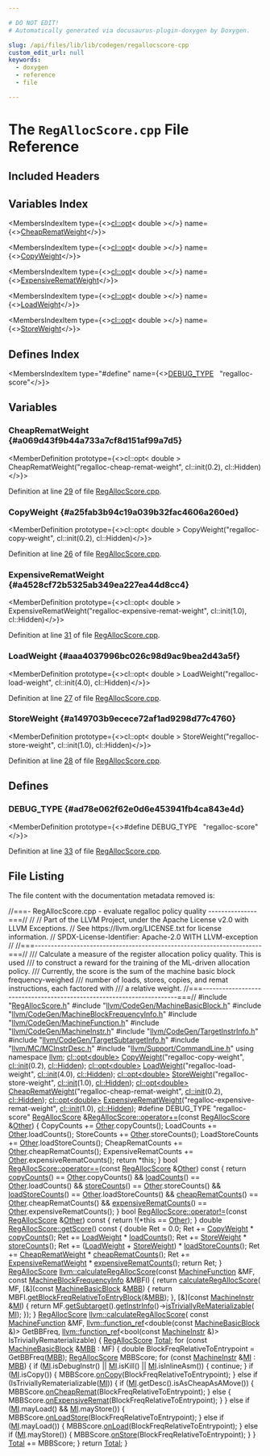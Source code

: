 ```yaml
---

# DO NOT EDIT!
# Automatically generated via docusaurus-plugin-doxygen by Doxygen.

slug: /api/files/lib/lib/codegen/regallocscore-cpp
custom_edit_url: null
keywords:
  - doxygen
  - reference
  - file

---
```





# The `RegAllocScore.cpp` File Reference

<DoxygenPage pluginConfig={pluginConfig}>



## Included Headers

<IncludesList>
<IncludesListItem
  filePath="RegAllocScore.h"
  permalink="/docs/api/files/lib/lib/codegen/regallocscore-h"
  isLocal="true" />
<IncludesListItem
  filePath="llvm/CodeGen/MachineBasicBlock.h"
  permalink="/docs/api/files/include/include/llvm/include/llvm/codegen/machinebasicblock-h"
  isLocal="true" />
<IncludesListItem
  filePath="llvm/CodeGen/MachineBlockFrequencyInfo.h"
  permalink="/docs/api/files/include/include/llvm/include/llvm/codegen/machineblockfrequencyinfo-h"
  isLocal="true" />
<IncludesListItem
  filePath="llvm/CodeGen/MachineFunction.h"
  permalink="/docs/api/files/include/include/llvm/include/llvm/codegen/machinefunction-h"
  isLocal="true" />
<IncludesListItem
  filePath="llvm/CodeGen/MachineInstr.h"
  permalink="/docs/api/files/include/include/llvm/include/llvm/codegen/machineinstr-h"
  isLocal="true" />
<IncludesListItem
  filePath="llvm/CodeGen/TargetInstrInfo.h"
  permalink="/docs/api/files/include/include/llvm/include/llvm/codegen/targetinstrinfo-h"
  isLocal="true" />
<IncludesListItem
  filePath="llvm/CodeGen/TargetSubtargetInfo.h"
  permalink="/docs/api/files/include/include/llvm/include/llvm/codegen/targetsubtargetinfo-h"
  isLocal="true" />
<IncludesListItem
  filePath="llvm/MC/MCInstrDesc.h"
  permalink="/docs/api/files/include/include/llvm/include/llvm/mc/mcinstrdesc-h"
  isLocal="true" />
<IncludesListItem
  filePath="llvm/Support/CommandLine.h"
  permalink="/docs/api/files/include/include/llvm/include/llvm/support/commandline-h"
  isLocal="true" />
</IncludesList>

## Variables Index

<MembersIndex>

<MembersIndexItem
  type={<><a href="/docs/api/classes/llvm/cl/opt">cl::opt</a>&lt; double &gt;</>}
  name={<><a href="#a069d43f9b44a733a7cf8d151af99a7d5">CheapRematWeight</a></>}>
</MembersIndexItem>

<MembersIndexItem
  type={<><a href="/docs/api/classes/llvm/cl/opt">cl::opt</a>&lt; double &gt;</>}
  name={<><a href="#a25fab3b94c19a039b32fac4606a260ed">CopyWeight</a></>}>
</MembersIndexItem>

<MembersIndexItem
  type={<><a href="/docs/api/classes/llvm/cl/opt">cl::opt</a>&lt; double &gt;</>}
  name={<><a href="#a4528cf72b5325ab349ea227ea44d8cc4">ExpensiveRematWeight</a></>}>
</MembersIndexItem>

<MembersIndexItem
  type={<><a href="/docs/api/classes/llvm/cl/opt">cl::opt</a>&lt; double &gt;</>}
  name={<><a href="#aaa4037996bc026c98d9ac9bea2d43a5f">LoadWeight</a></>}>
</MembersIndexItem>

<MembersIndexItem
  type={<><a href="/docs/api/classes/llvm/cl/opt">cl::opt</a>&lt; double &gt;</>}
  name={<><a href="#a149703b9ecece72af1ad9298d77c4760">StoreWeight</a></>}>
</MembersIndexItem>

</MembersIndex>

## Defines Index

<MembersIndex>

<MembersIndexItem
  type="#define"
  name={<><a href="#ad78e062f62e0d6e453941fb4ca843e4d">DEBUG&#95;TYPE</a>&nbsp;&nbsp;&nbsp;&quot;regalloc-score&quot;</>}>
</MembersIndexItem>

</MembersIndex>


<SectionDefinition>

## Variables

### CheapRematWeight {#a069d43f9b44a733a7cf8d151af99a7d5}

<MemberDefinition
  prototype={<>cl::opt&lt; double &gt; CheapRematWeight(&quot;regalloc-cheap-remat-weight&quot;, cl::init(0.2), cl::Hidden)</>}>

Definition at line <a href="#l00029">29</a> of file <a href="/docs/api/files/lib/lib/codegen/regallocscore-cpp">RegAllocScore.cpp</a>.
</MemberDefinition>

### CopyWeight {#a25fab3b94c19a039b32fac4606a260ed}

<MemberDefinition
  prototype={<>cl::opt&lt; double &gt; CopyWeight(&quot;regalloc-copy-weight&quot;, cl::init(0.2), cl::Hidden)</>}>

Definition at line <a href="#l00026">26</a> of file <a href="/docs/api/files/lib/lib/codegen/regallocscore-cpp">RegAllocScore.cpp</a>.
</MemberDefinition>

### ExpensiveRematWeight {#a4528cf72b5325ab349ea227ea44d8cc4}

<MemberDefinition
  prototype={<>cl::opt&lt; double &gt; ExpensiveRematWeight(&quot;regalloc-expensive-remat-weight&quot;, cl::init(1.0), cl::Hidden)</>}>

Definition at line <a href="#l00031">31</a> of file <a href="/docs/api/files/lib/lib/codegen/regallocscore-cpp">RegAllocScore.cpp</a>.
</MemberDefinition>

### LoadWeight {#aaa4037996bc026c98d9ac9bea2d43a5f}

<MemberDefinition
  prototype={<>cl::opt&lt; double &gt; LoadWeight(&quot;regalloc-load-weight&quot;, cl::init(4.0), cl::Hidden)</>}>

Definition at line <a href="#l00027">27</a> of file <a href="/docs/api/files/lib/lib/codegen/regallocscore-cpp">RegAllocScore.cpp</a>.
</MemberDefinition>

### StoreWeight {#a149703b9ecece72af1ad9298d77c4760}

<MemberDefinition
  prototype={<>cl::opt&lt; double &gt; StoreWeight(&quot;regalloc-store-weight&quot;, cl::init(1.0), cl::Hidden)</>}>

Definition at line <a href="#l00028">28</a> of file <a href="/docs/api/files/lib/lib/codegen/regallocscore-cpp">RegAllocScore.cpp</a>.
</MemberDefinition>

</SectionDefinition>

<SectionDefinition>

## Defines

### DEBUG&#95;TYPE {#ad78e062f62e0d6e453941fb4ca843e4d}

<MemberDefinition
  prototype={<>#define DEBUG&#95;TYPE&nbsp;&nbsp;&nbsp;&quot;regalloc-score&quot;</>}>

Definition at line <a href="#l00033">33</a> of file <a href="/docs/api/files/lib/lib/codegen/regallocscore-cpp">RegAllocScore.cpp</a>.
</MemberDefinition>

</SectionDefinition>

## File Listing

The file content with the documentation metadata removed is:

<ProgramListing>

<Link id="l00001" /><CodeLine lineNumber="1"><Highlight kind="comment">//===- RegAllocScore.cpp - evaluate regalloc policy quality ---------------===//</Highlight><Highlight kind="normal"></Highlight></CodeLine>
<Link id="l00002" /><CodeLine lineNumber="2"><Highlight kind="normal"></Highlight><Highlight kind="comment">//</Highlight><Highlight kind="normal"></Highlight></CodeLine>
<Link id="l00003" /><CodeLine lineNumber="3"><Highlight kind="normal"></Highlight><Highlight kind="comment">// Part of the LLVM Project, under the Apache License v2.0 with LLVM Exceptions.</Highlight><Highlight kind="normal"></Highlight></CodeLine>
<Link id="l00004" /><CodeLine lineNumber="4"><Highlight kind="normal"></Highlight><Highlight kind="comment">// See https://llvm.org/LICENSE.txt for license information.</Highlight><Highlight kind="normal"></Highlight></CodeLine>
<Link id="l00005" /><CodeLine lineNumber="5"><Highlight kind="normal"></Highlight><Highlight kind="comment">// SPDX-License-Identifier: Apache-2.0 WITH LLVM-exception</Highlight><Highlight kind="normal"></Highlight></CodeLine>
<Link id="l00006" /><CodeLine lineNumber="6"><Highlight kind="normal"></Highlight><Highlight kind="comment">//</Highlight><Highlight kind="normal"></Highlight></CodeLine>
<Link id="l00007" /><CodeLine lineNumber="7"><Highlight kind="normal"></Highlight><Highlight kind="comment">//===----------------------------------------------------------------------===//</Highlight><Highlight kind="comment"></Highlight></CodeLine>
<Link id="l00008" /><CodeLine lineNumber="8"><Highlight kind="comment">/// Calculate a measure of the register allocation policy quality. This is used</Highlight></CodeLine>
<Link id="l00009" /><CodeLine lineNumber="9"><Highlight kind="comment">/// to construct a reward for the training of the ML-driven allocation policy.</Highlight></CodeLine>
<Link id="l00010" /><CodeLine lineNumber="10"><Highlight kind="comment">/// Currently, the score is the sum of the machine basic block frequency-weighed</Highlight></CodeLine>
<Link id="l00011" /><CodeLine lineNumber="11"><Highlight kind="comment">/// number of loads, stores, copies, and remat instructions, each factored with</Highlight></CodeLine>
<Link id="l00012" /><CodeLine lineNumber="12"><Highlight kind="comment">/// a relative weight.</Highlight><Highlight kind="normal"></Highlight></CodeLine>
<Link id="l00013" /><CodeLine lineNumber="13"><Highlight kind="normal"></Highlight><Highlight kind="comment">//===----------------------------------------------------------------------===//</Highlight><Highlight kind="normal"></Highlight></CodeLine>
<Link id="l00014" /><CodeLine lineNumber="14"><Highlight kind="normal"></Highlight></CodeLine>
<Link id="l00015" /><CodeLine lineNumber="15"><Highlight kind="normal"></Highlight><Highlight kind="preprocessor">#include &quot;<a href="/docs/api/files/lib/lib/codegen/regallocscore-h">RegAllocScore.h</a>&quot;</Highlight><Highlight kind="normal"></Highlight></CodeLine>
<Link id="l00016" /><CodeLine lineNumber="16"><Highlight kind="normal"></Highlight><Highlight kind="preprocessor">#include &quot;<a href="/docs/api/files/include/include/llvm/include/llvm/codegen/machinebasicblock-h">llvm/CodeGen/MachineBasicBlock.h</a>&quot;</Highlight><Highlight kind="normal"></Highlight></CodeLine>
<Link id="l00017" /><CodeLine lineNumber="17"><Highlight kind="normal"></Highlight><Highlight kind="preprocessor">#include &quot;<a href="/docs/api/files/include/include/llvm/include/llvm/codegen/machineblockfrequencyinfo-h">llvm/CodeGen/MachineBlockFrequencyInfo.h</a>&quot;</Highlight><Highlight kind="normal"></Highlight></CodeLine>
<Link id="l00018" /><CodeLine lineNumber="18"><Highlight kind="normal"></Highlight><Highlight kind="preprocessor">#include &quot;<a href="/docs/api/files/include/include/llvm/include/llvm/codegen/machinefunction-h">llvm/CodeGen/MachineFunction.h</a>&quot;</Highlight><Highlight kind="normal"></Highlight></CodeLine>
<Link id="l00019" /><CodeLine lineNumber="19"><Highlight kind="normal"></Highlight><Highlight kind="preprocessor">#include &quot;<a href="/docs/api/files/include/include/llvm/include/llvm/codegen/machineinstr-h">llvm/CodeGen/MachineInstr.h</a>&quot;</Highlight><Highlight kind="normal"></Highlight></CodeLine>
<Link id="l00020" /><CodeLine lineNumber="20"><Highlight kind="normal"></Highlight><Highlight kind="preprocessor">#include &quot;<a href="/docs/api/files/include/include/llvm/include/llvm/codegen/targetinstrinfo-h">llvm/CodeGen/TargetInstrInfo.h</a>&quot;</Highlight><Highlight kind="normal"></Highlight></CodeLine>
<Link id="l00021" /><CodeLine lineNumber="21"><Highlight kind="normal"></Highlight><Highlight kind="preprocessor">#include &quot;<a href="/docs/api/files/include/include/llvm/include/llvm/codegen/targetsubtargetinfo-h">llvm/CodeGen/TargetSubtargetInfo.h</a>&quot;</Highlight><Highlight kind="normal"></Highlight></CodeLine>
<Link id="l00022" /><CodeLine lineNumber="22"><Highlight kind="normal"></Highlight><Highlight kind="preprocessor">#include &quot;<a href="/docs/api/files/include/include/llvm/include/llvm/mc/mcinstrdesc-h">llvm/MC/MCInstrDesc.h</a>&quot;</Highlight><Highlight kind="normal"></Highlight></CodeLine>
<Link id="l00023" /><CodeLine lineNumber="23"><Highlight kind="normal"></Highlight><Highlight kind="preprocessor">#include &quot;<a href="/docs/api/files/include/include/llvm/include/llvm/support/commandline-h">llvm/Support/CommandLine.h</a>&quot;</Highlight><Highlight kind="normal"></Highlight></CodeLine>
<Link id="l00024" /><CodeLine lineNumber="24"><Highlight kind="normal"></Highlight></CodeLine>
<Link id="l00025" /><CodeLine lineNumber="25"><Highlight kind="normal"></Highlight><Highlight kind="keyword">using namespace </Highlight><Highlight kind="normal"><a href="/docs/api/namespaces/llvm">llvm</a>;</Highlight></CodeLine>
<Link id="l00026" /><CodeLine lineNumber="26" lineLink="#a25fab3b94c19a039b32fac4606a260ed"><Highlight kind="normal"><a href="/docs/api/classes/llvm/cl/opt">cl::opt&lt;double&gt;</a> <a href="#a25fab3b94c19a039b32fac4606a260ed">CopyWeight</a>(</Highlight><Highlight kind="stringliteral">&quot;regalloc-copy-weight&quot;</Highlight><Highlight kind="normal">, <a href="/docs/api/namespaces/llvm/cl/#ac12e6a8f3a1b511f0dee2ed6de0ae806">cl::init</a>(0.2), <a href="/docs/api/namespaces/llvm/cl/#a68075925a54790e71ca790e1d4f21a40a263ac008d8d31f13ce460395fc4cf7e6">cl::Hidden</a>);</Highlight></CodeLine>
<Link id="l00027" /><CodeLine lineNumber="27" lineLink="#aaa4037996bc026c98d9ac9bea2d43a5f"><Highlight kind="normal"><a href="/docs/api/classes/llvm/cl/opt">cl::opt&lt;double&gt;</a> <a href="#aaa4037996bc026c98d9ac9bea2d43a5f">LoadWeight</a>(</Highlight><Highlight kind="stringliteral">&quot;regalloc-load-weight&quot;</Highlight><Highlight kind="normal">, <a href="/docs/api/namespaces/llvm/cl/#ac12e6a8f3a1b511f0dee2ed6de0ae806">cl::init</a>(4.0), <a href="/docs/api/namespaces/llvm/cl/#a68075925a54790e71ca790e1d4f21a40a263ac008d8d31f13ce460395fc4cf7e6">cl::Hidden</a>);</Highlight></CodeLine>
<Link id="l00028" /><CodeLine lineNumber="28" lineLink="#a149703b9ecece72af1ad9298d77c4760"><Highlight kind="normal"><a href="/docs/api/classes/llvm/cl/opt">cl::opt&lt;double&gt;</a> <a href="#a149703b9ecece72af1ad9298d77c4760">StoreWeight</a>(</Highlight><Highlight kind="stringliteral">&quot;regalloc-store-weight&quot;</Highlight><Highlight kind="normal">, <a href="/docs/api/namespaces/llvm/cl/#ac12e6a8f3a1b511f0dee2ed6de0ae806">cl::init</a>(1.0), <a href="/docs/api/namespaces/llvm/cl/#a68075925a54790e71ca790e1d4f21a40a263ac008d8d31f13ce460395fc4cf7e6">cl::Hidden</a>);</Highlight></CodeLine>
<Link id="l00029" /><CodeLine lineNumber="29" lineLink="#a069d43f9b44a733a7cf8d151af99a7d5"><Highlight kind="normal"><a href="/docs/api/classes/llvm/cl/opt">cl::opt&lt;double&gt;</a> <a href="#a069d43f9b44a733a7cf8d151af99a7d5">CheapRematWeight</a>(</Highlight><Highlight kind="stringliteral">&quot;regalloc-cheap-remat-weight&quot;</Highlight><Highlight kind="normal">, <a href="/docs/api/namespaces/llvm/cl/#ac12e6a8f3a1b511f0dee2ed6de0ae806">cl::init</a>(0.2),</Highlight></CodeLine>
<Link id="l00030" /><CodeLine lineNumber="30"><Highlight kind="normal">                                 <a href="/docs/api/namespaces/llvm/cl/#a68075925a54790e71ca790e1d4f21a40a263ac008d8d31f13ce460395fc4cf7e6">cl::Hidden</a>);</Highlight></CodeLine>
<Link id="l00031" /><CodeLine lineNumber="31" lineLink="#a4528cf72b5325ab349ea227ea44d8cc4"><Highlight kind="normal"><a href="/docs/api/classes/llvm/cl/opt">cl::opt&lt;double&gt;</a> <a href="#a4528cf72b5325ab349ea227ea44d8cc4">ExpensiveRematWeight</a>(</Highlight><Highlight kind="stringliteral">&quot;regalloc-expensive-remat-weight&quot;</Highlight><Highlight kind="normal">,</Highlight></CodeLine>
<Link id="l00032" /><CodeLine lineNumber="32"><Highlight kind="normal">                                     <a href="/docs/api/namespaces/llvm/cl/#ac12e6a8f3a1b511f0dee2ed6de0ae806">cl::init</a>(1.0), <a href="/docs/api/namespaces/llvm/cl/#a68075925a54790e71ca790e1d4f21a40a263ac008d8d31f13ce460395fc4cf7e6">cl::Hidden</a>);</Highlight></CodeLine>
<Link id="l00033" /><CodeLine lineNumber="33" lineLink="#ad78e062f62e0d6e453941fb4ca843e4d"><Highlight kind="normal"></Highlight><Highlight kind="preprocessor">#define DEBUG&#95;TYPE &quot;regalloc-score&quot;</Highlight><Highlight kind="normal"></Highlight></CodeLine>
<Link id="l00034" /><CodeLine lineNumber="34"><Highlight kind="normal"></Highlight></CodeLine>
<Link id="l00035" /><CodeLine lineNumber="35" lineLink="/docs/api/classes/llvm/regallocscore/#a396a065f8c4e2f3ebb4cc74ff474a1a6"><Highlight kind="normal"><a href="/docs/api/classes/llvm/regallocscore/#a8aeb01055fc53019c96df6b114693469">RegAllocScore</a> &amp;<a href="/docs/api/classes/llvm/regallocscore/#a396a065f8c4e2f3ebb4cc74ff474a1a6">RegAllocScore::operator+=</a>(</Highlight><Highlight kind="keyword">const</Highlight><Highlight kind="normal"> <a href="/docs/api/classes/llvm/regallocscore/#a8aeb01055fc53019c96df6b114693469">RegAllocScore</a> &amp;<a href="/docs/api/namespaces/llvm/#a9eb4f5b98b70ee4fab9614ed58282c1fa6311ae17c1ee52b36e68aaf4ad066387">Other</a>) &#123;</Highlight></CodeLine>
<Link id="l00036" /><CodeLine lineNumber="36"><Highlight kind="normal">  CopyCounts += <a href="/docs/api/namespaces/llvm/#a9eb4f5b98b70ee4fab9614ed58282c1fa6311ae17c1ee52b36e68aaf4ad066387">Other</a>.copyCounts();</Highlight></CodeLine>
<Link id="l00037" /><CodeLine lineNumber="37"><Highlight kind="normal">  LoadCounts += <a href="/docs/api/namespaces/llvm/#a9eb4f5b98b70ee4fab9614ed58282c1fa6311ae17c1ee52b36e68aaf4ad066387">Other</a>.loadCounts();</Highlight></CodeLine>
<Link id="l00038" /><CodeLine lineNumber="38"><Highlight kind="normal">  StoreCounts += <a href="/docs/api/namespaces/llvm/#a9eb4f5b98b70ee4fab9614ed58282c1fa6311ae17c1ee52b36e68aaf4ad066387">Other</a>.storeCounts();</Highlight></CodeLine>
<Link id="l00039" /><CodeLine lineNumber="39"><Highlight kind="normal">  LoadStoreCounts += <a href="/docs/api/namespaces/llvm/#a9eb4f5b98b70ee4fab9614ed58282c1fa6311ae17c1ee52b36e68aaf4ad066387">Other</a>.loadStoreCounts();</Highlight></CodeLine>
<Link id="l00040" /><CodeLine lineNumber="40"><Highlight kind="normal">  CheapRematCounts += <a href="/docs/api/namespaces/llvm/#a9eb4f5b98b70ee4fab9614ed58282c1fa6311ae17c1ee52b36e68aaf4ad066387">Other</a>.cheapRematCounts();</Highlight></CodeLine>
<Link id="l00041" /><CodeLine lineNumber="41"><Highlight kind="normal">  ExpensiveRematCounts += <a href="/docs/api/namespaces/llvm/#a9eb4f5b98b70ee4fab9614ed58282c1fa6311ae17c1ee52b36e68aaf4ad066387">Other</a>.expensiveRematCounts();</Highlight></CodeLine>
<Link id="l00042" /><CodeLine lineNumber="42"><Highlight kind="normal">  </Highlight><Highlight kind="keywordflow">return</Highlight><Highlight kind="normal"> &#42;</Highlight><Highlight kind="keyword">this</Highlight><Highlight kind="normal">;</Highlight></CodeLine>
<Link id="l00043" /><CodeLine lineNumber="43"><Highlight kind="normal">&#125;</Highlight></CodeLine>
<Link id="l00044" /><CodeLine lineNumber="44"><Highlight kind="normal"></Highlight></CodeLine>
<Link id="l00045" /><CodeLine lineNumber="45" lineLink="/docs/api/classes/llvm/regallocscore/#a37f9c8f2856ef9ad382afea8a1de50cb"><Highlight kind="normal"></Highlight><Highlight kind="keywordtype">bool</Highlight><Highlight kind="normal"> <a href="/docs/api/classes/llvm/regallocscore/#a37f9c8f2856ef9ad382afea8a1de50cb">RegAllocScore::operator==</a>(</Highlight><Highlight kind="keyword">const</Highlight><Highlight kind="normal"> <a href="/docs/api/classes/llvm/regallocscore/#a8aeb01055fc53019c96df6b114693469">RegAllocScore</a> &amp;<a href="/docs/api/namespaces/llvm/#a9eb4f5b98b70ee4fab9614ed58282c1fa6311ae17c1ee52b36e68aaf4ad066387">Other</a>)</Highlight><Highlight kind="keyword"> const </Highlight><Highlight kind="normal">&#123;</Highlight></CodeLine>
<Link id="l00046" /><CodeLine lineNumber="46"><Highlight kind="normal">  </Highlight><Highlight kind="keywordflow">return</Highlight><Highlight kind="normal"> <a href="/docs/api/classes/llvm/regallocscore/#a38a996e5f54f15e00b9ce0a32bd3ce1a">copyCounts</a>() == <a href="/docs/api/namespaces/llvm/#a9eb4f5b98b70ee4fab9614ed58282c1fa6311ae17c1ee52b36e68aaf4ad066387">Other</a>.copyCounts() &amp;&amp;</Highlight></CodeLine>
<Link id="l00047" /><CodeLine lineNumber="47"><Highlight kind="normal">         <a href="/docs/api/classes/llvm/regallocscore/#afa2dab86bbcf55a5c9f330d8cf577b28">loadCounts</a>() == <a href="/docs/api/namespaces/llvm/#a9eb4f5b98b70ee4fab9614ed58282c1fa6311ae17c1ee52b36e68aaf4ad066387">Other</a>.loadCounts() &amp;&amp;</Highlight></CodeLine>
<Link id="l00048" /><CodeLine lineNumber="48"><Highlight kind="normal">         <a href="/docs/api/classes/llvm/regallocscore/#a8f7952e0f49b14aadc35f4df463dceb8">storeCounts</a>() == <a href="/docs/api/namespaces/llvm/#a9eb4f5b98b70ee4fab9614ed58282c1fa6311ae17c1ee52b36e68aaf4ad066387">Other</a>.storeCounts() &amp;&amp;</Highlight></CodeLine>
<Link id="l00049" /><CodeLine lineNumber="49"><Highlight kind="normal">         <a href="/docs/api/classes/llvm/regallocscore/#aeae716cc706d64885a5255216750417d">loadStoreCounts</a>() == <a href="/docs/api/namespaces/llvm/#a9eb4f5b98b70ee4fab9614ed58282c1fa6311ae17c1ee52b36e68aaf4ad066387">Other</a>.loadStoreCounts() &amp;&amp;</Highlight></CodeLine>
<Link id="l00050" /><CodeLine lineNumber="50"><Highlight kind="normal">         <a href="/docs/api/classes/llvm/regallocscore/#a673fa62253c2c4e8b4b43522c56926fa">cheapRematCounts</a>() == <a href="/docs/api/namespaces/llvm/#a9eb4f5b98b70ee4fab9614ed58282c1fa6311ae17c1ee52b36e68aaf4ad066387">Other</a>.cheapRematCounts() &amp;&amp;</Highlight></CodeLine>
<Link id="l00051" /><CodeLine lineNumber="51"><Highlight kind="normal">         <a href="/docs/api/classes/llvm/regallocscore/#ab510e9950d38785f3c495dc3942affc6">expensiveRematCounts</a>() == <a href="/docs/api/namespaces/llvm/#a9eb4f5b98b70ee4fab9614ed58282c1fa6311ae17c1ee52b36e68aaf4ad066387">Other</a>.expensiveRematCounts();</Highlight></CodeLine>
<Link id="l00052" /><CodeLine lineNumber="52"><Highlight kind="normal">&#125;</Highlight></CodeLine>
<Link id="l00053" /><CodeLine lineNumber="53"><Highlight kind="normal"></Highlight></CodeLine>
<Link id="l00054" /><CodeLine lineNumber="54" lineLink="/docs/api/classes/llvm/regallocscore/#a56ff0baabf0ce513316b583f9e04c88d"><Highlight kind="normal"></Highlight><Highlight kind="keywordtype">bool</Highlight><Highlight kind="normal"> <a href="/docs/api/classes/llvm/regallocscore/#a56ff0baabf0ce513316b583f9e04c88d">RegAllocScore::operator!=</a>(</Highlight><Highlight kind="keyword">const</Highlight><Highlight kind="normal"> <a href="/docs/api/classes/llvm/regallocscore/#a8aeb01055fc53019c96df6b114693469">RegAllocScore</a> &amp;<a href="/docs/api/namespaces/llvm/#a9eb4f5b98b70ee4fab9614ed58282c1fa6311ae17c1ee52b36e68aaf4ad066387">Other</a>)</Highlight><Highlight kind="keyword"> const </Highlight><Highlight kind="normal">&#123;</Highlight></CodeLine>
<Link id="l00055" /><CodeLine lineNumber="55"><Highlight kind="normal">  </Highlight><Highlight kind="keywordflow">return</Highlight><Highlight kind="normal"> !(&#42;</Highlight><Highlight kind="keyword">this</Highlight><Highlight kind="normal"> == <a href="/docs/api/namespaces/llvm/#a9eb4f5b98b70ee4fab9614ed58282c1fa6311ae17c1ee52b36e68aaf4ad066387">Other</a>);</Highlight></CodeLine>
<Link id="l00056" /><CodeLine lineNumber="56"><Highlight kind="normal">&#125;</Highlight></CodeLine>
<Link id="l00057" /><CodeLine lineNumber="57"><Highlight kind="normal"></Highlight></CodeLine>
<Link id="l00058" /><CodeLine lineNumber="58" lineLink="/docs/api/classes/llvm/regallocscore/#a96a14d5b9b697269c92d373e2887e3fa"><Highlight kind="normal"></Highlight><Highlight kind="keywordtype">double</Highlight><Highlight kind="normal"> <a href="/docs/api/classes/llvm/regallocscore/#a96a14d5b9b697269c92d373e2887e3fa">RegAllocScore::getScore</a>()</Highlight><Highlight kind="keyword"> const </Highlight><Highlight kind="normal">&#123;</Highlight></CodeLine>
<Link id="l00059" /><CodeLine lineNumber="59"><Highlight kind="normal">  </Highlight><Highlight kind="keywordtype">double</Highlight><Highlight kind="normal"> Ret = 0.0;</Highlight></CodeLine>
<Link id="l00060" /><CodeLine lineNumber="60"><Highlight kind="normal">  Ret += <a href="#a25fab3b94c19a039b32fac4606a260ed">CopyWeight</a> &#42; <a href="/docs/api/classes/llvm/regallocscore/#a38a996e5f54f15e00b9ce0a32bd3ce1a">copyCounts</a>();</Highlight></CodeLine>
<Link id="l00061" /><CodeLine lineNumber="61"><Highlight kind="normal">  Ret += <a href="#aaa4037996bc026c98d9ac9bea2d43a5f">LoadWeight</a> &#42; <a href="/docs/api/classes/llvm/regallocscore/#afa2dab86bbcf55a5c9f330d8cf577b28">loadCounts</a>();</Highlight></CodeLine>
<Link id="l00062" /><CodeLine lineNumber="62"><Highlight kind="normal">  Ret += <a href="#a149703b9ecece72af1ad9298d77c4760">StoreWeight</a> &#42; <a href="/docs/api/classes/llvm/regallocscore/#a8f7952e0f49b14aadc35f4df463dceb8">storeCounts</a>();</Highlight></CodeLine>
<Link id="l00063" /><CodeLine lineNumber="63"><Highlight kind="normal">  Ret += (<a href="#aaa4037996bc026c98d9ac9bea2d43a5f">LoadWeight</a> + <a href="#a149703b9ecece72af1ad9298d77c4760">StoreWeight</a>) &#42; <a href="/docs/api/classes/llvm/regallocscore/#aeae716cc706d64885a5255216750417d">loadStoreCounts</a>();</Highlight></CodeLine>
<Link id="l00064" /><CodeLine lineNumber="64"><Highlight kind="normal">  Ret += <a href="#a069d43f9b44a733a7cf8d151af99a7d5">CheapRematWeight</a> &#42; <a href="/docs/api/classes/llvm/regallocscore/#a673fa62253c2c4e8b4b43522c56926fa">cheapRematCounts</a>();</Highlight></CodeLine>
<Link id="l00065" /><CodeLine lineNumber="65"><Highlight kind="normal">  Ret += <a href="#a4528cf72b5325ab349ea227ea44d8cc4">ExpensiveRematWeight</a> &#42; <a href="/docs/api/classes/llvm/regallocscore/#ab510e9950d38785f3c495dc3942affc6">expensiveRematCounts</a>();</Highlight></CodeLine>
<Link id="l00066" /><CodeLine lineNumber="66"><Highlight kind="normal"></Highlight></CodeLine>
<Link id="l00067" /><CodeLine lineNumber="67"><Highlight kind="normal">  </Highlight><Highlight kind="keywordflow">return</Highlight><Highlight kind="normal"> Ret;</Highlight></CodeLine>
<Link id="l00068" /><CodeLine lineNumber="68"><Highlight kind="normal">&#125;</Highlight></CodeLine>
<Link id="l00069" /><CodeLine lineNumber="69"><Highlight kind="normal"></Highlight></CodeLine>
<Link id="l00070" /><CodeLine lineNumber="70"><Highlight kind="normal"><a href="/docs/api/classes/llvm/regallocscore">RegAllocScore</a></Highlight></CodeLine>
<Link id="l00071" /><CodeLine lineNumber="71" lineLink="/docs/api/namespaces/llvm/#a5d3e4802f0929af81173430c0786d52a"><Highlight kind="normal"><a href="/docs/api/namespaces/llvm/#a5d3e4802f0929af81173430c0786d52a">llvm::calculateRegAllocScore</a>(</Highlight><Highlight kind="keyword">const</Highlight><Highlight kind="normal"> <a href="/docs/api/classes/llvm/machinefunction">MachineFunction</a> &amp;MF,</Highlight></CodeLine>
<Link id="l00072" /><CodeLine lineNumber="72"><Highlight kind="normal">                             </Highlight><Highlight kind="keyword">const</Highlight><Highlight kind="normal"> <a href="/docs/api/classes/llvm/machineblockfrequencyinfo">MachineBlockFrequencyInfo</a> &amp;MBFI) &#123;</Highlight></CodeLine>
<Link id="l00073" /><CodeLine lineNumber="73"><Highlight kind="normal">  </Highlight><Highlight kind="keywordflow">return</Highlight><Highlight kind="normal"> <a href="/docs/api/namespaces/llvm/#a5d3e4802f0929af81173430c0786d52a">calculateRegAllocScore</a>(</Highlight></CodeLine>
<Link id="l00074" /><CodeLine lineNumber="74"><Highlight kind="normal">      MF,</Highlight></CodeLine>
<Link id="l00075" /><CodeLine lineNumber="75"><Highlight kind="normal">      &#91;&amp;&#93;(</Highlight><Highlight kind="keyword">const</Highlight><Highlight kind="normal"> <a href="/docs/api/classes/llvm/machinebasicblock">MachineBasicBlock</a> &amp;<a href="/docs/api/files/lib/lib/target/lib/target/arm/armslshardening-cpp/#a5958512eae2979bd2eb383977996a600">MBB</a>) &#123;</Highlight></CodeLine>
<Link id="l00076" /><CodeLine lineNumber="76"><Highlight kind="normal">        </Highlight><Highlight kind="keywordflow">return</Highlight><Highlight kind="normal"> MBFI.<a href="/docs/api/classes/llvm/machineblockfrequencyinfo/#a9be2cffeaf9bda65c4c49eeebaa5458f">getBlockFreqRelativeToEntryBlock</a>(&amp;<a href="/docs/api/files/lib/lib/target/lib/target/arm/armslshardening-cpp/#a5958512eae2979bd2eb383977996a600">MBB</a>);</Highlight></CodeLine>
<Link id="l00077" /><CodeLine lineNumber="77"><Highlight kind="normal">      &#125;,</Highlight></CodeLine>
<Link id="l00078" /><CodeLine lineNumber="78"><Highlight kind="normal">      &#91;&amp;&#93;(</Highlight><Highlight kind="keyword">const</Highlight><Highlight kind="normal"> <a href="/docs/api/classes/llvm/machineinstr">MachineInstr</a> &amp;<a href="/docs/api/files/lib/lib/codegen/lib/codegen/globalisel/irtranslator-cpp/#abe44dfdea65b4f7e11e0a608ab708b76">MI</a>) &#123;</Highlight></CodeLine>
<Link id="l00079" /><CodeLine lineNumber="79"><Highlight kind="normal">        </Highlight><Highlight kind="keywordflow">return</Highlight><Highlight kind="normal"> MF.<a href="/docs/api/classes/llvm/machinefunction/#a3825368aca2bc1550d173660df4da6a6">getSubtarget</a>().<a href="/docs/api/classes/llvm/targetsubtargetinfo/#acd858ed72f11db9444617740c3622608">getInstrInfo</a>()-&gt;<a href="/docs/api/classes/llvm/targetinstrinfo/#a1d142d4718ca758481e0b49ad9d8ea97">isTriviallyReMaterializable</a>(</Highlight></CodeLine>
<Link id="l00080" /><CodeLine lineNumber="80"><Highlight kind="normal">            <a href="/docs/api/files/lib/lib/codegen/lib/codegen/globalisel/irtranslator-cpp/#abe44dfdea65b4f7e11e0a608ab708b76">MI</a>);</Highlight></CodeLine>
<Link id="l00081" /><CodeLine lineNumber="81"><Highlight kind="normal">      &#125;);</Highlight></CodeLine>
<Link id="l00082" /><CodeLine lineNumber="82"><Highlight kind="normal">&#125;</Highlight></CodeLine>
<Link id="l00083" /><CodeLine lineNumber="83"><Highlight kind="normal"></Highlight></CodeLine>
<Link id="l00084" /><CodeLine lineNumber="84" lineLink="/docs/api/namespaces/llvm/#a021b4ddea5d545b8e9aa4b973f6e8fc2"><Highlight kind="normal"><a href="/docs/api/classes/llvm/regallocscore">RegAllocScore</a> <a href="/docs/api/namespaces/llvm/#a5d3e4802f0929af81173430c0786d52a">llvm::calculateRegAllocScore</a>(</Highlight></CodeLine>
<Link id="l00085" /><CodeLine lineNumber="85"><Highlight kind="normal">    </Highlight><Highlight kind="keyword">const</Highlight><Highlight kind="normal"> <a href="/docs/api/classes/llvm/machinefunction">MachineFunction</a> &amp;MF,</Highlight></CodeLine>
<Link id="l00086" /><CodeLine lineNumber="86"><Highlight kind="normal">    <a href="/docs/api/classes/llvm/function-ref">llvm::function&#95;ref</a>&lt;</Highlight><Highlight kind="keywordtype">double</Highlight><Highlight kind="normal">(</Highlight><Highlight kind="keyword">const</Highlight><Highlight kind="normal"> <a href="/docs/api/classes/llvm/machinebasicblock">MachineBasicBlock</a> &amp;)&gt; GetBBFreq,</Highlight></CodeLine>
<Link id="l00087" /><CodeLine lineNumber="87"><Highlight kind="normal">    <a href="/docs/api/classes/llvm/function-ref">llvm::function&#95;ref</a>&lt;</Highlight><Highlight kind="keywordtype">bool</Highlight><Highlight kind="normal">(</Highlight><Highlight kind="keyword">const</Highlight><Highlight kind="normal"> <a href="/docs/api/classes/llvm/machineinstr">MachineInstr</a> &amp;)&gt;</Highlight></CodeLine>
<Link id="l00088" /><CodeLine lineNumber="88"><Highlight kind="normal">        IsTriviallyRematerializable) &#123;</Highlight></CodeLine>
<Link id="l00089" /><CodeLine lineNumber="89"><Highlight kind="normal">  <a href="/docs/api/classes/llvm/regallocscore">RegAllocScore</a> <a href="/docs/api/namespaces/llvm/#af5ab7a47bc553dfc3ee92daf969d0d7ca96b0141273eabab320119c467cdcaf17">Total</a>;</Highlight></CodeLine>
<Link id="l00090" /><CodeLine lineNumber="90"><Highlight kind="normal"></Highlight></CodeLine>
<Link id="l00091" /><CodeLine lineNumber="91"><Highlight kind="normal">  </Highlight><Highlight kind="keywordflow">for</Highlight><Highlight kind="normal"> (</Highlight><Highlight kind="keyword">const</Highlight><Highlight kind="normal"> <a href="/docs/api/classes/llvm/machinebasicblock">MachineBasicBlock</a> &amp;<a href="/docs/api/files/lib/lib/target/lib/target/arm/armslshardening-cpp/#a5958512eae2979bd2eb383977996a600">MBB</a> : MF) &#123;</Highlight></CodeLine>
<Link id="l00092" /><CodeLine lineNumber="92"><Highlight kind="normal">    </Highlight><Highlight kind="keywordtype">double</Highlight><Highlight kind="normal"> BlockFreqRelativeToEntrypoint = GetBBFreq(<a href="/docs/api/files/lib/lib/target/lib/target/arm/armslshardening-cpp/#a5958512eae2979bd2eb383977996a600">MBB</a>);</Highlight></CodeLine>
<Link id="l00093" /><CodeLine lineNumber="93"><Highlight kind="normal">    <a href="/docs/api/classes/llvm/regallocscore">RegAllocScore</a> MBBScore;</Highlight></CodeLine>
<Link id="l00094" /><CodeLine lineNumber="94"><Highlight kind="normal"></Highlight></CodeLine>
<Link id="l00095" /><CodeLine lineNumber="95"><Highlight kind="normal">    </Highlight><Highlight kind="keywordflow">for</Highlight><Highlight kind="normal"> (</Highlight><Highlight kind="keyword">const</Highlight><Highlight kind="normal"> <a href="/docs/api/classes/llvm/machineinstr">MachineInstr</a> &amp;<a href="/docs/api/files/lib/lib/codegen/lib/codegen/globalisel/irtranslator-cpp/#abe44dfdea65b4f7e11e0a608ab708b76">MI</a> : <a href="/docs/api/files/lib/lib/target/lib/target/arm/armslshardening-cpp/#a5958512eae2979bd2eb383977996a600">MBB</a>) &#123;</Highlight></CodeLine>
<Link id="l00096" /><CodeLine lineNumber="96"><Highlight kind="normal">      </Highlight><Highlight kind="keywordflow">if</Highlight><Highlight kind="normal"> (<a href="/docs/api/files/lib/lib/codegen/lib/codegen/globalisel/irtranslator-cpp/#abe44dfdea65b4f7e11e0a608ab708b76">MI</a>.isDebugInstr() || <a href="/docs/api/files/lib/lib/codegen/lib/codegen/globalisel/irtranslator-cpp/#abe44dfdea65b4f7e11e0a608ab708b76">MI</a>.isKill() || <a href="/docs/api/files/lib/lib/codegen/lib/codegen/globalisel/irtranslator-cpp/#abe44dfdea65b4f7e11e0a608ab708b76">MI</a>.isInlineAsm()) &#123;</Highlight></CodeLine>
<Link id="l00097" /><CodeLine lineNumber="97"><Highlight kind="normal">        </Highlight><Highlight kind="keywordflow">continue</Highlight><Highlight kind="normal">;</Highlight></CodeLine>
<Link id="l00098" /><CodeLine lineNumber="98"><Highlight kind="normal">      &#125;</Highlight></CodeLine>
<Link id="l00099" /><CodeLine lineNumber="99"><Highlight kind="normal">      </Highlight><Highlight kind="keywordflow">if</Highlight><Highlight kind="normal"> (<a href="/docs/api/files/lib/lib/codegen/lib/codegen/globalisel/irtranslator-cpp/#abe44dfdea65b4f7e11e0a608ab708b76">MI</a>.isCopy()) &#123;</Highlight></CodeLine>
<Link id="l00100" /><CodeLine lineNumber="100"><Highlight kind="normal">        MBBScore.<a href="/docs/api/classes/llvm/regallocscore/#ac13d33eaa29bab4aeb2de16c8d53b07b">onCopy</a>(BlockFreqRelativeToEntrypoint);</Highlight></CodeLine>
<Link id="l00101" /><CodeLine lineNumber="101"><Highlight kind="normal">      &#125; </Highlight><Highlight kind="keywordflow">else</Highlight><Highlight kind="normal"> </Highlight><Highlight kind="keywordflow">if</Highlight><Highlight kind="normal"> (IsTriviallyRematerializable(<a href="/docs/api/files/lib/lib/codegen/lib/codegen/globalisel/irtranslator-cpp/#abe44dfdea65b4f7e11e0a608ab708b76">MI</a>)) &#123;</Highlight></CodeLine>
<Link id="l00102" /><CodeLine lineNumber="102"><Highlight kind="normal">        </Highlight><Highlight kind="keywordflow">if</Highlight><Highlight kind="normal"> (<a href="/docs/api/files/lib/lib/codegen/lib/codegen/globalisel/irtranslator-cpp/#abe44dfdea65b4f7e11e0a608ab708b76">MI</a>.getDesc().isAsCheapAsAMove()) &#123;</Highlight></CodeLine>
<Link id="l00103" /><CodeLine lineNumber="103"><Highlight kind="normal">          MBBScore.<a href="/docs/api/classes/llvm/regallocscore/#a4e4f01f7bde0f7f05840f724fee2a0c6">onCheapRemat</a>(BlockFreqRelativeToEntrypoint);</Highlight></CodeLine>
<Link id="l00104" /><CodeLine lineNumber="104"><Highlight kind="normal">        &#125; </Highlight><Highlight kind="keywordflow">else</Highlight><Highlight kind="normal"> &#123;</Highlight></CodeLine>
<Link id="l00105" /><CodeLine lineNumber="105"><Highlight kind="normal">          MBBScore.<a href="/docs/api/classes/llvm/regallocscore/#a99dcd27d31c4708a2847076b51c5eff6">onExpensiveRemat</a>(BlockFreqRelativeToEntrypoint);</Highlight></CodeLine>
<Link id="l00106" /><CodeLine lineNumber="106"><Highlight kind="normal">        &#125;</Highlight></CodeLine>
<Link id="l00107" /><CodeLine lineNumber="107"><Highlight kind="normal">      &#125; </Highlight><Highlight kind="keywordflow">else</Highlight><Highlight kind="normal"> </Highlight><Highlight kind="keywordflow">if</Highlight><Highlight kind="normal"> (<a href="/docs/api/files/lib/lib/codegen/lib/codegen/globalisel/irtranslator-cpp/#abe44dfdea65b4f7e11e0a608ab708b76">MI</a>.mayLoad() &amp;&amp; <a href="/docs/api/files/lib/lib/codegen/lib/codegen/globalisel/irtranslator-cpp/#abe44dfdea65b4f7e11e0a608ab708b76">MI</a>.mayStore()) &#123;</Highlight></CodeLine>
<Link id="l00108" /><CodeLine lineNumber="108"><Highlight kind="normal">        MBBScore.<a href="/docs/api/classes/llvm/regallocscore/#a38b9302f81a0be3b56e20d028bd4c1b0">onLoadStore</a>(BlockFreqRelativeToEntrypoint);</Highlight></CodeLine>
<Link id="l00109" /><CodeLine lineNumber="109"><Highlight kind="normal">      &#125; </Highlight><Highlight kind="keywordflow">else</Highlight><Highlight kind="normal"> </Highlight><Highlight kind="keywordflow">if</Highlight><Highlight kind="normal"> (<a href="/docs/api/files/lib/lib/codegen/lib/codegen/globalisel/irtranslator-cpp/#abe44dfdea65b4f7e11e0a608ab708b76">MI</a>.mayLoad()) &#123;</Highlight></CodeLine>
<Link id="l00110" /><CodeLine lineNumber="110"><Highlight kind="normal">        MBBScore.<a href="/docs/api/classes/llvm/regallocscore/#af06dd441ce90f13f065f71141bd3ea9f">onLoad</a>(BlockFreqRelativeToEntrypoint);</Highlight></CodeLine>
<Link id="l00111" /><CodeLine lineNumber="111"><Highlight kind="normal">      &#125; </Highlight><Highlight kind="keywordflow">else</Highlight><Highlight kind="normal"> </Highlight><Highlight kind="keywordflow">if</Highlight><Highlight kind="normal"> (<a href="/docs/api/files/lib/lib/codegen/lib/codegen/globalisel/irtranslator-cpp/#abe44dfdea65b4f7e11e0a608ab708b76">MI</a>.mayStore()) &#123;</Highlight></CodeLine>
<Link id="l00112" /><CodeLine lineNumber="112"><Highlight kind="normal">        MBBScore.<a href="/docs/api/classes/llvm/regallocscore/#a7b5425577bbc6d429f026bf65439963c">onStore</a>(BlockFreqRelativeToEntrypoint);</Highlight></CodeLine>
<Link id="l00113" /><CodeLine lineNumber="113"><Highlight kind="normal">      &#125;</Highlight></CodeLine>
<Link id="l00114" /><CodeLine lineNumber="114"><Highlight kind="normal">    &#125;</Highlight></CodeLine>
<Link id="l00115" /><CodeLine lineNumber="115"><Highlight kind="normal">    <a href="/docs/api/namespaces/llvm/#af5ab7a47bc553dfc3ee92daf969d0d7ca96b0141273eabab320119c467cdcaf17">Total</a> += MBBScore;</Highlight></CodeLine>
<Link id="l00116" /><CodeLine lineNumber="116"><Highlight kind="normal">  &#125;</Highlight></CodeLine>
<Link id="l00117" /><CodeLine lineNumber="117"><Highlight kind="normal">  </Highlight><Highlight kind="keywordflow">return</Highlight><Highlight kind="normal"> <a href="/docs/api/namespaces/llvm/#af5ab7a47bc553dfc3ee92daf969d0d7ca96b0141273eabab320119c467cdcaf17">Total</a>;</Highlight></CodeLine>
<Link id="l00118" /><CodeLine lineNumber="118"><Highlight kind="normal">&#125;</Highlight></CodeLine>

</ProgramListing>

</DoxygenPage>
